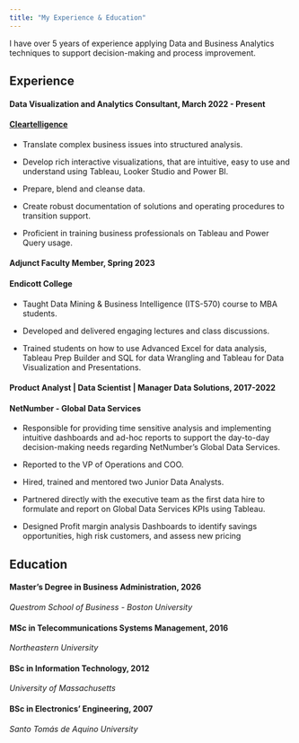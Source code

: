 ```yaml
---
title: "My Experience & Education"
---
```


I have over 5 years of experience applying Data and Business Analytics techniques to support decision-making and process improvement.

## **Experience**

#### **Data Visualization and Analytics Consultant,** March 2022 - Present 

#### [Cleartelligence](https://www.cleartelligence.com/)

-   Translate complex business issues into structured analysis.

-   Develop rich interactive visualizations, that are intuitive, easy to use and understand using Tableau, Looker Studio and Power BI.

-   Prepare, blend and cleanse data.

-   Create robust documentation of solutions and operating procedures to transition support.

-   Proficient in training business professionals on Tableau and Power Query usage.

#### **Adjunct Faculty Member,** Spring 2023 

#### Endicott College

-   Taught Data Mining & Business Intelligence (ITS-570) course to MBA students.

-   Developed and delivered engaging lectures and class discussions.

-   Trained students on how to use Advanced Excel for data analysis, Tableau Prep Builder and SQL for data Wrangling and Tableau for Data Visualization and Presentations.

#### **Product Analyst \| Data Scientist \| Manager Data Solutions,** 2017-2022 

#### NetNumber - Global Data Services

-   Responsible for providing time sensitive analysis and implementing intuitive dashboards and ad-hoc reports to support the day-to-day decision-making needs regarding NetNumber's Global Data Services.

-   Reported to the VP of Operations and COO.

-   Hired, trained and mentored two Junior Data Analysts.

-   Partnered directly with the executive team as the first data hire to formulate and report on Global Data Services KPIs using Tableau.

-   Designed Profit margin analysis Dashboards to identify savings opportunities, high risk customers, and assess new pricing

## **Education**

#### **Master's Degree in Business Administration,** 2026

*Questrom School of Business - Boston University*

#### **MSc in Telecommunications Systems Management,** 2016

*Northeastern University*

#### **BSc in Information Technology,** 2012

*University of Massachusetts*

#### **BSc in Electronics' Engineering,** 2007

*Santo Tomás de Aquino University*

